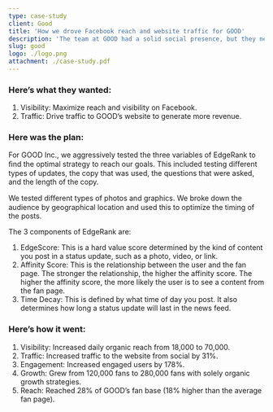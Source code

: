 ```yaml
---
type: case-study
client: Good
title: 'How we drove Facebook reach and website traffic for GOOD'
description: 'The team at GOOD had a solid social presence, but they needed to reach more of their audience and drive traffic to their website to generate more revenue from social media. They looked to the BrandGlue team for help.'
slug: good
logo: ./logo.png
attachment: ./case-study.pdf
---
```


### Here’s what they wanted:

1. Visibility: Maximize reach and visibility on Facebook.
2. Traffic: Drive traffic to GOOD’s website to generate more revenue.

### Here was the plan:

For GOOD Inc., we aggressively tested the three variables of EdgeRank to ﬁnd the optimal strategy to reach our goals. This included testing diﬀerent types of updates, the copy that was used, the questions that were asked, and the length of the copy.

We tested diﬀerent types of photos and graphics. We broke down the audience by geographical location and used this to optimize the timing of the posts.

The 3 components of EdgeRank are:

1. EdgeScore: This is a hard value score determined by the kind of content you post in a status update, such as a photo, video, or link.
2. Affinity Score: This is the relationship between the user and the fan page. The stronger the relationship, the higher the affinity score. The higher the affinity score, the more likely the user is to see a content from the fan page.
3. Time Decay: This is defined by what time of day you post. It also determines how long a status update will last in the news feed.

### Here’s how it went:

1. Visibility: Increased daily organic reach from 18,000 to 70,000.
2. Traffic: Increased traffic to the website from social by 31%.
3. Engagement: Increased engaged users by 178%.
4. Growth: Grew from 120,000 fans to 280,000 fans with solely organic growth strategies.
5. Reach: Reached 28% of GOOD’s fan base (18% higher than the average fan page).
